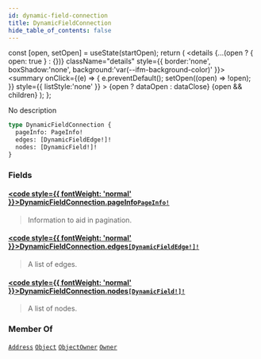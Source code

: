 ```yaml
---
id: dynamic-field-connection
title: DynamicFieldConnection
hide_table_of_contents: false
---
```









  const [open, setOpen] = useState(startOpen);
  return (
    <details {...(open ? { open: true } : {})} className="details" style={{ border:'none', boxShadow:'none', background:'var(--ifm-background-color)' }}>
      <summary
        onClick={(e) => {
          e.preventDefault();
          setOpen((open) => !open);
        }}
        style={{ listStyle:'none' }}
      >
      {open ? dataOpen : dataClose}
      </summary>
      {open && children}
    </details>
  );
};








No description


```graphql
type DynamicFieldConnection {
  pageInfo: PageInfo!
  edges: [DynamicFieldEdge!]!
  nodes: [DynamicField!]!
}
```




### Fields

#### [<code style={{ fontWeight: 'normal' }}>DynamicFieldConnection.<b>pageInfo</b></code>](#)<Bullet />[`PageInfo!`](/references/sui-api/graphql/reference/objects/page-info) <Badge class="badge badge--secondary" text="non-null"/> <Badge class="badge badge--secondary" text="object"/> 
> 
> 
> Information to aid in pagination.
> 

#### [<code style={{ fontWeight: 'normal' }}>DynamicFieldConnection.<b>edges</b></code>](#)<Bullet />[`[DynamicFieldEdge!]!`](/references/sui-api/graphql/reference/objects/dynamic-field-edge) <Badge class="badge badge--secondary" text="non-null"/> <Badge class="badge badge--secondary" text="object"/> 
> 
> 
> A list of edges.
> 

#### [<code style={{ fontWeight: 'normal' }}>DynamicFieldConnection.<b>nodes</b></code>](#)<Bullet />[`[DynamicField!]!`](/references/sui-api/graphql/reference/objects/dynamic-field) <Badge class="badge badge--secondary" text="non-null"/> <Badge class="badge badge--secondary" text="object"/> 
> 
> 
> A list of nodes.
> 



### Member Of

[`Address`](/references/sui-api/graphql/reference/objects/address)  <Badge class="badge badge--secondary" text="object"/><Bullet />[`Object`](/references/sui-api/graphql/reference/objects/object)  <Badge class="badge badge--secondary" text="object"/><Bullet />[`ObjectOwner`](/references/sui-api/graphql/reference/interfaces/object-owner)  <Badge class="badge badge--secondary" text="interface"/><Bullet />[`Owner`](/references/sui-api/graphql/reference/objects/owner)  <Badge class="badge badge--secondary" text="object"/>

